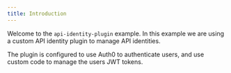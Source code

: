 ```yaml
---
title: Introduction
---
```


Welcome to the `api-identity-plugin` example. In this example we are using a custom API identity
plugin to manage API identities.

The plugin is configured to use Auth0 to authenticate users, and use custom code to manage the users
JWT tokens.
